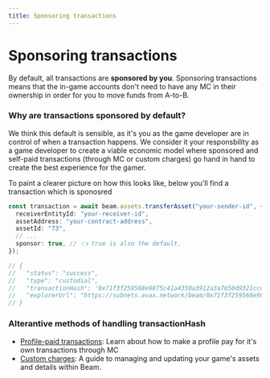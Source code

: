 ```yaml
---
title: Sponsoring transactions
---
```


# Sponsoring transactions

By default, all transactions are **sponsored by you**. Sponsoring transactions means that the in-game accounts don't need to have any MC in their ownership in order for you to move funds from A-to-B.

### Why are transactions sponsored by default?

We think this default is sensible, as it's you as the game developer are in control of when a transaction happens. We consider it your responsbility as a game developer to create a viable economic model where sponsored and self-paid transactions (through MC or custom charges) go hand in hand to create the best experience for the gamer.

To paint a clearer picture on how this looks like, below you'll find a transaction which is sponosred

```typescript
const transaction = await beam.assets.transferAsset("your-sender-id", {
  receiverEntityId: "your-receiver-id",
  assetAddress: "your-contract-address",
  assetId: "73",
  // ...
  sponsor: true, // 👈 true is also the default.
});

// {
//   "status": "success",
//   "type": "custodial",
//   "transactionHash": '0x71f3f259568e9875c41a4350a3912a3a7650d9321ccd1d57641241128b4e504f',
//   "explorerUrl": "https://subnets.avax.network/beam/0x71f3f259568e9875c41a4350a3912a3a7650d9321ccd1d57641241128b4e504f"
// }
```

### Alterantive methods of handling transactionHash

- [Profile-paid transactions](/service/transactions/profile-paid-transactions): Learn about how to make a profile pay for it's own transactions through MC
- [Custom charges](/service/transactions/custom-charges): A guide to managing and updating your game's assets and details within Beam.
